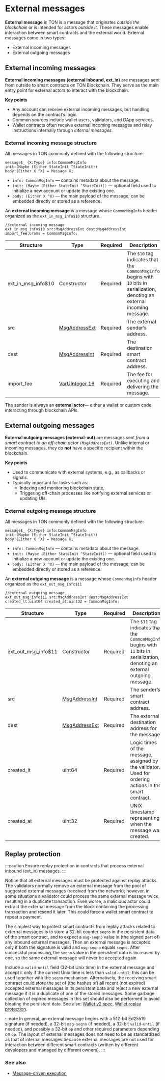 
# External messages

**External message** in TON is a message that originates *outside the blockchain* or is intended for actors *outside it*. These messages enable interaction between smart contracts and the external world. External messages come in two types:

- External incoming messages
- External outgoing messages

## External incoming messages

**External incoming messages (external inbound, ext_in)** are messages sent from outside to smart contracts on TON Blockchain. They serve as the main entry point for external actors to interact with the blockchain.

**Key points**
- Any account can receive external incoming messages, but handling depends on the contract’s logic.
- Common sources include wallet users, validators, and DApp services.
- Wallet contracts often receive external incoming messages and relay instructions internally through _internal messages_.

### External incoming message structure

All messages in TON commonly defined with the following structure: 

```tlb
message$_ {X:Type} info:CommonMsgInfo
init:(Maybe (Either StateInit ^StateInit))
body:(Either X ^X) = Message X;
```

- `info: CommonMsgInfo` — contains metadata about the message.
- `init: (Maybe (Either StateInit ^StateInit))` — optional field used to initialize a new account or update the existing one.
- `body: (Either X ^X)` —  the main payload of the message; can be embedded directly or stored as a reference.

An **external incoming message** is a message whose `CommonMsgInfo` header organized as the `ext_in_msg_info$10` structure.

```tlb
//external incoming message
ext_in_msg_info$10 src:MsgAddressExt dest:MsgAddressInt
import_fee:Grams = CommonMsgInfo;
```

| Structure          | Type                                 | Required | Description                                                                                                                     |
|--------------------|--------------------------------------|----------|---------------------------------------------------------------------------------------------------------------------------------|
| ext_in_msg_info$10 | Constructor                          | Required | The `$10` tag indicates that the `CommonMsgInfo` begins with `10` bits in serialization, denoting an external incoming message. |
| src                | [MsgAddressExt](#msgaddressext-tl-b) | Required | The external sender’s address.                                                                                                  |
| dest               | [MsgAddressInt](#msgaddressint-tl-b) | Required | The destination smart contract address.                                                                                         |
| import_fee         | [VarUInteger 16](#varuinteger-n)     | Required | The fee for executing and delivering the message.                                                                               |


The sender is always an **external actor**— either a wallet or custom code interacting through blockchain APIs.


## External outgoing messages

**External outgoing messages (external-out)** are messages sent _from a smart contract to an off-chain actor `(MsgAddressExt)`_. Unlike internal or incoming messages, they do **not** have a specific recipient within the blockchain.

**Key points**
- Used to communicate with external systems, e.g., as callbacks or signals.
- Typically important for tasks such as:
  - Indexing and monitoring blockchain state,
  - Triggering off-chain processes like notifying external services or updating UIs.


### External outgoing message structure

All messages in TON commonly defined with the following structure:

```tlb
message$_ {X:Type} info:CommonMsgInfo
init:(Maybe (Either StateInit ^StateInit))
body:(Either X ^X) = Message X;
```

- `info: CommonMsgInfo` — contains metadata about the message.
- `init: (Maybe (Either StateInit ^StateInit))` — optional field used to initialize a new account or update the existing one.
- `body: (Either X ^X)` —  the main payload of the message; can be embedded directly or stored as a reference.

An **external outgoing message** is a message whose `CommonMsgInfo` header organized as the `ext_out_msg_info$11`

```tlb
//external outgoing message
ext_out_msg_info$11 src:MsgAddressInt dest:MsgAddressExt
created_lt:uint64 created_at:uint32 = CommonMsgInfo;
```


| Structure           | Type                                 | Required | Description                                                                                                                     |
|---------------------|--------------------------------------|----------|---------------------------------------------------------------------------------------------------------------------------------|
| ext_out_msg_info$11 | Constructor                          | Required | The `$11` tag indicates that the `CommonMsgInfo` begins with `11` bits in serialization, denoting an external outgoing message. |
| src                 | [MsgAddressInt](#msgaddressint-tl-b) | Required | The sender’s smart contract address.                                                                                            |
| dest                | [MsgAddressExt](#msgaddressext-tl-b) | Required | The external destination address for the message.                                                                               |
| created_lt          | uint64                               | Required | Logic times of the message, assigned by the validator. Used for ordering actions in the smart contract.                         |
| created_at          | uint32                               | Required | UNIX timestamp representing when the message was created.                                                                       |


## Replay protection

:::caution
Ensure replay protection in contracts that process external inbound (ext_in) messages.
:::

Notice that all external messages must be protected against replay attacks. The validators normally remove an external message from the pool of suggested external messages (received from the network); however, in some situations a validator could process the same external message twice, resulting in a duplicate transaction. Even worse, a malicious actor could extract the external message from the block containing the processing transaction and resend it later. This could force a wallet smart contract to repeat a payment.

The simplest way to protect smart contracts from replay attacks related to external messages is to store a 32-bit counter `seqno` in the persistent data of the smart contract, and to expect a `msg-seqno` value in (the signed part of) any inbound external messages. Then an external message is accepted only if both the signature is valid and `msg-seqno` equals `seqno`. After successful processing, the `seqno` value in the persistent data is increased by one, so the same external message will never be accepted again.

Include a `valid-until` field (32-bit Unix time) in the external message and accept it only if the current Unix time is less than `valid-until`; this can be used together with the `seqno` mechanism. Alternatively, the receiving smart contract could store the set of (the hashes of) all recent (not expired) accepted external messages in its persistent data and reject a new external message if it is a duplicate of one of the stored messages. Some garbage collection of expired messages in this set should also be performed to avoid bloating the persistent data. See also: [Wallet v2 spec](/v3/documentation/smart-contracts/contracts-specs/wallet-contracts#wallet-v2), [Wallet replay protection](/v3/guidelines/smart-contracts/howto/wallet#replay-protection).

:::note
In general, an external message begins with a 512-bit Ed25519 signature (if needed), a 32-bit `msg-seqno` (if needed), a 32-bit `valid-until` (if needed), and possibly a 32-bit `op` and other required parameters depending on `op`. The layout of external messages does not need to be as standardized as that of internal messages because external messages are not used for interaction between different smart contracts (written by different developers and managed by different owners).
:::

### See also
- [Message-driven execution](/v3/guidelines/dapps/transactions/message-driven-execution)

<Feedback />
